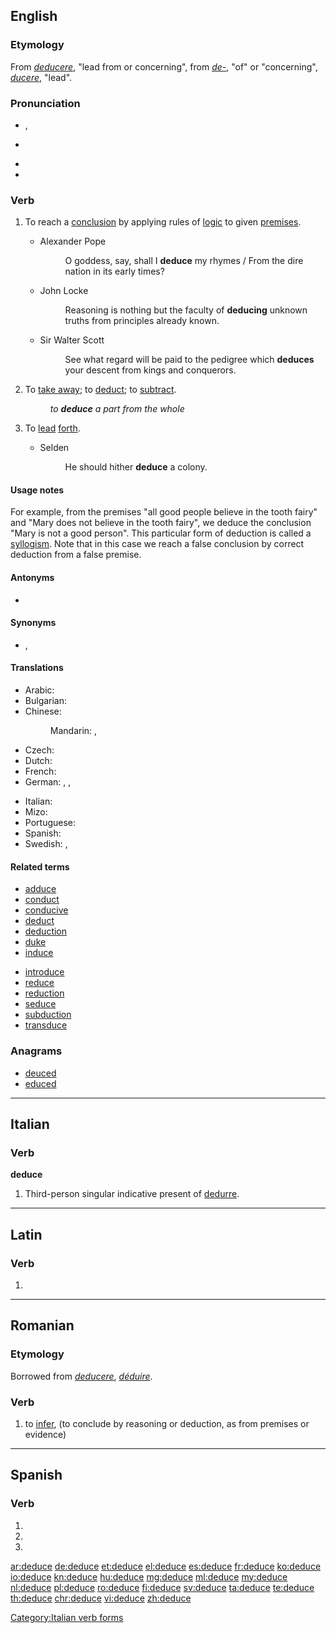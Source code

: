 ==English==

===Etymology===
From {{etyl|la|en}} ''[[deducere]]'', "lead from or concerning", from ''[[de-]]'', "of" or "concerning", ''[[ducere]]'', "lead".

===Pronunciation===
* {{a|UK}} {{IPA|/dɪˈdjuːs/}}, {{IPA|/dɪˈdʒuːs/}}
* {{a|US}} {{IPA|/dɪˈduːs/}}
* {{audio|en-us-deduce.ogg|Audio (US)}}
* {{rhymes|uːs}}

===Verb===
{{en-verb|deduces|deducing|deduced|deduced}}

# {{context|transitive|lang=en}} To reach a [[conclusion]] by applying rules of [[logic]] to given [[premises]].
#* Alexander Pope
#*: O goddess, say, shall I '''deduce''' my rhymes / From the dire nation in its early times?
#* John Locke
#*: Reasoning is nothing but the faculty of '''deducing''' unknown truths from principles already known.
#* Sir Walter Scott
#*: See what regard will be paid to the pedigree which '''deduces''' your descent from kings and conquerors.
# {{context|obsolete|lang=en}} To [[take away]]; to [[deduct]]; to [[subtract]].
#: ''to '''deduce''' a part from the whole''
#: {{rfquotek|Ben Jonson}}
# {{context|obsolete|Latinism|lang=en}} To [[lead]] [[forth]].
#* Selden
#*: He should hither '''deduce''' a colony.

====Usage notes====
For example, from the premises "all good people believe in the tooth fairy" and "Mary does not believe in the tooth fairy", we deduce the conclusion "Mary is not a good person". This particular form of deduction is called a [[syllogism]]. Note that in this case we reach a false conclusion by correct deduction from a false premise.

====Antonyms====
* {{sense|reach a conclusion by applying rules of logic}} {{l/en|induce}}

====Synonyms====
* {{sense|reach a conclusion by applying rules of logic}} {{l/en|conclude}}, {{l/en|infer}}

====Translations====
{{trans-top|to deduce}}
* Arabic: {{t|ar|يستنتج}}
* Bulgarian: {{t+|bg|заключавам}}
* Chinese:
*: Mandarin: {{t+|cmn|演绎|sc=Hani}}, {{t+|cmn|推理|sc=Hani}}
* Czech: {{t|cs|vyvodit}}
* Dutch: {{t|nl|Afleiden}}
* French: {{t+|fr|déduire}}
* German: {{t+|de|folgern}}, {{t+|de|ableiten}}, {{t+|de|herleiten}}
{{trans-mid}}
* Italian: {{t+|it|dedurre}}
* Mizo: {{t|lus|chhuidawn}}
* Portuguese: {{t+|pt|deduzir}}
* Spanish: {{t+|es|deducir}}
* Swedish: {{t+|sv|deducera}}, {{t+|sv|härleda}}
{{trans-bottom}}

====Related terms====
{{rel-top|terms related to "deduce"}}
* [[adduce]]
* [[conduct]]
* [[conducive]]
* [[deduct]]
* [[deduction]]
* [[duke]]
* [[induce]]
{{rel-mid}}
* [[introduce]]
* [[reduce]]
* [[reduction]]
* [[seduce]]
* [[subduction]]
* [[transduce]]
{{rel-bottom}}

===Anagrams===
* [[deuced#English|deuced]]
* [[educed#English|educed]]

----

==Italian==

===Verb===
'''deduce'''

# Third-person singular indicative present of [[dedurre]].

[[Category:Italian verb forms]]

----

==Latin==

===Verb===
{{la-verb-form|dēdūce}}

# {{conjugation of|dēdūcō||2|s|pres|act|imp|lang=la}}

----

==Romanian==

===Etymology===
Borrowed from {{etyl|la|ro}} ''[[deducere]]'', {{etyl|fr|ro}} ''[[déduire]]''.

===Verb===
{{ro-verb|conj=3|deduce|dedus}}

# {{context|transitive|lang=ro}} to [[infer]], {{l/en|deduce}} (to conclude by reasoning or deduction, as from premises or evidence)

----

==Spanish==

===Verb===
{{es-verb-form|deducir}}

# {{es-verb form of|ending=ir|mood=imperative|sense=affirmative|pers=2|formal=no|number=singular|deducir}}
# {{es-verb form of|ending=ir|mood=indicative|tense=present|pers=2|formal=yes|number=singular|deducir}}
# {{es-verb form of|ending=ir|mood=indicative|tense=present|pers=3|number=singular|deducir}}

[[ar:deduce]]
[[de:deduce]]
[[et:deduce]]
[[el:deduce]]
[[es:deduce]]
[[fr:deduce]]
[[ko:deduce]]
[[io:deduce]]
[[kn:deduce]]
[[hu:deduce]]
[[mg:deduce]]
[[ml:deduce]]
[[my:deduce]]
[[nl:deduce]]
[[pl:deduce]]
[[ro:deduce]]
[[fi:deduce]]
[[sv:deduce]]
[[ta:deduce]]
[[te:deduce]]
[[th:deduce]]
[[chr:deduce]]
[[vi:deduce]]
[[zh:deduce]]